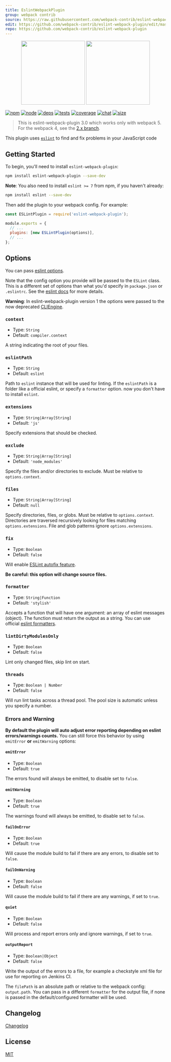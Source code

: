 ```yaml
---
title: EslintWebpackPlugin
group: webpack contrib
source: https://raw.githubusercontent.com/webpack-contrib/eslint-webpack-plugin/master/README.md
edit: https://github.com/webpack-contrib/eslint-webpack-plugin/edit/master/README.md
repo: https://github.com/webpack-contrib/eslint-webpack-plugin
---
```

<div align="center">
  <a href="https://github.com/eslint/eslint"><img width="200" height="200" src="https://cdn.worldvectorlogo.com/logos/eslint.svg"/></a>
  <a href="https://github.com/webpack/webpack"><img width="200" height="200" src="https://webpack.js.org/assets/icon-square-big.svg"/></a>
</div>

[![npm][npm]][npm-url]
[![node][node]][node-url]
[![deps][deps]][deps-url]
[![tests][tests]][tests-url]
[![coverage][cover]][cover-url]
[![chat][chat]][chat-url]
[![size][size]][size-url]



> This is eslint-webpack-plugin 3.0 which works only with webpack 5. For the webpack 4, see the [2.x branch](https://github.com/webpack-contrib/eslint-webpack-plugin/tree/2.x).

This plugin uses [`eslint`](https://eslint.org/) to find and fix problems in your JavaScript code

## Getting Started

To begin, you'll need to install `eslint-webpack-plugin`:

```bash
npm install eslint-webpack-plugin --save-dev
```

**Note**: You also need to install `eslint >= 7` from npm, if you haven't already:

```bash
npm install eslint --save-dev
```

Then add the plugin to your webpack config. For example:

```js
const ESLintPlugin = require('eslint-webpack-plugin');

module.exports = {
  // ...
  plugins: [new ESLintPlugin(options)],
  // ...
};
```

## Options

You can pass [eslint options](https://eslint.org/docs/developer-guide/nodejs-api#-new-eslintoptions).

Note that the config option you provide will be passed to the `ESLint` class.
This is a different set of options than what you'd specify in `package.json` or `.eslintrc`.
See the [eslint docs](https://eslint.org/docs/developer-guide/nodejs-api#-new-eslintoptions) for more details.

**Warning**: In eslint-webpack-plugin version 1 the options were passed to the now deprecated [CLIEngine](https://eslint.org/docs/developer-guide/nodejs-api#cliengine).

### `context`

- Type: `String`
- Default: `compiler.context`

A string indicating the root of your files.

### `eslintPath`

- Type: `String`
- Default: `eslint`

Path to `eslint` instance that will be used for linting. If the `eslintPath` is a folder like a official eslint, or specify a `formatter` option. now you don't have to install `eslint`.

### `extensions`

- Type: `String|Array[String]`
- Default: `'js'`

Specify extensions that should be checked.

### `exclude`

- Type: `String|Array[String]`
- Default: `'node_modules'`

Specify the files and/or directories to exclude. Must be relative to `options.context`.

### `files`

- Type: `String|Array[String]`
- Default: `null`

Specify directories, files, or globs. Must be relative to `options.context`.
Directories are traversed recursively looking for files matching `options.extensions`.
File and glob patterns ignore `options.extensions`.

### `fix`

- Type: `Boolean`
- Default: `false`

Will enable [ESLint autofix feature](https://eslint.org/docs/developer-guide/nodejs-api#-eslintoutputfixesresults).

**Be careful: this option will change source files.**

### `formatter`

- Type: `String|Function`
- Default: `'stylish'`

Accepts a function that will have one argument: an array of eslint messages (object). The function must return the output as a string. You can use official [eslint formatters](https://eslint.org/docs/user-guide/formatters/).

### `lintDirtyModulesOnly`

- Type: `Boolean`
- Default: `false`

Lint only changed files, skip lint on start.

### `threads`

- Type: `Boolean | Number`
- Default: `false`

Will run lint tasks across a thread pool. The pool size is automatic unless you specify a number.

### Errors and Warning

**By default the plugin will auto adjust error reporting depending on eslint errors/warnings counts.**
You can still force this behavior by using `emitError` **or** `emitWarning` options:

#### `emitError`

- Type: `Boolean`
- Default: `true`

The errors found will always be emitted, to disable set to `false`.

#### `emitWarning`

- Type: `Boolean`
- Default: `true`

The warnings found will always be emitted, to disable set to `false`.

#### `failOnError`

- Type: `Boolean`
- Default: `true`

Will cause the module build to fail if there are any errors, to disable set to `false`.

#### `failOnWarning`

- Type: `Boolean`
- Default: `false`

Will cause the module build to fail if there are any warnings, if set to `true`.

#### `quiet`

- Type: `Boolean`
- Default: `false`

Will process and report errors only and ignore warnings, if set to `true`.

#### `outputReport`

- Type: `Boolean|Object`
- Default: `false`

Write the output of the errors to a file, for example a checkstyle xml file for use for reporting on Jenkins CI.

The `filePath` is an absolute path or relative to the webpack config: `output.path`.
You can pass in a different `formatter` for the output file,
if none is passed in the default/configured formatter will be used.

## Changelog

[Changelog](https://github.com/webpack-contrib/eslint-webpack-plugin/blob/master/CHANGELOG.md)

## License

[MIT](https://github.com/webpack-contrib/eslint-webpack-plugin/blob/master/LICENSE)

[npm]: https://img.shields.io/npm/v/eslint-webpack-plugin.svg
[npm-url]: https://npmjs.com/package/eslint-webpack-plugin
[node]: https://img.shields.io/node/v/eslint-webpack-plugin.svg
[node-url]: https://nodejs.org
[deps]: https://david-dm.org/webpack-contrib/eslint-webpack-plugin.svg
[deps-url]: https://david-dm.org/webpack-contrib/eslint-webpack-plugin
[tests]: https://github.com/webpack-contrib/eslint-webpack-plugin/workflows/eslint-webpack-plugin/badge.svg
[tests-url]: https://github.com/webpack-contrib/eslint-webpack-plugin/actions
[cover]: https://codecov.io/gh/webpack-contrib/eslint-webpack-plugin/branch/master/graph/badge.svg
[cover-url]: https://codecov.io/gh/webpack-contrib/eslint-webpack-plugin
[chat]: https://badges.gitter.im/webpack/webpack.svg
[chat-url]: https://gitter.im/webpack/webpack
[size]: https://packagephobia.now.sh/badge?p=eslint-webpack-plugin
[size-url]: https://packagephobia.now.sh/result?p=eslint-webpack-plugin
